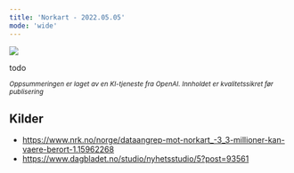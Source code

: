```yaml
---
title: 'Norkart - 2022.05.05'
mode: 'wide'
---
```


<Frame>
<img src="/images/norkart.png" />
</Frame>

todo

<sup><i>Oppsummeringen er laget av en KI-tjeneste fra OpenAI. Innholdet er kvalitetssikret før publisering</i></sup>

## Kilder
- https://www.nrk.no/norge/dataangrep-mot-norkart_-3_3-millioner-kan-vaere-berort-1.15962268
- https://www.dagbladet.no/studio/nyhetsstudio/5?post=93561
